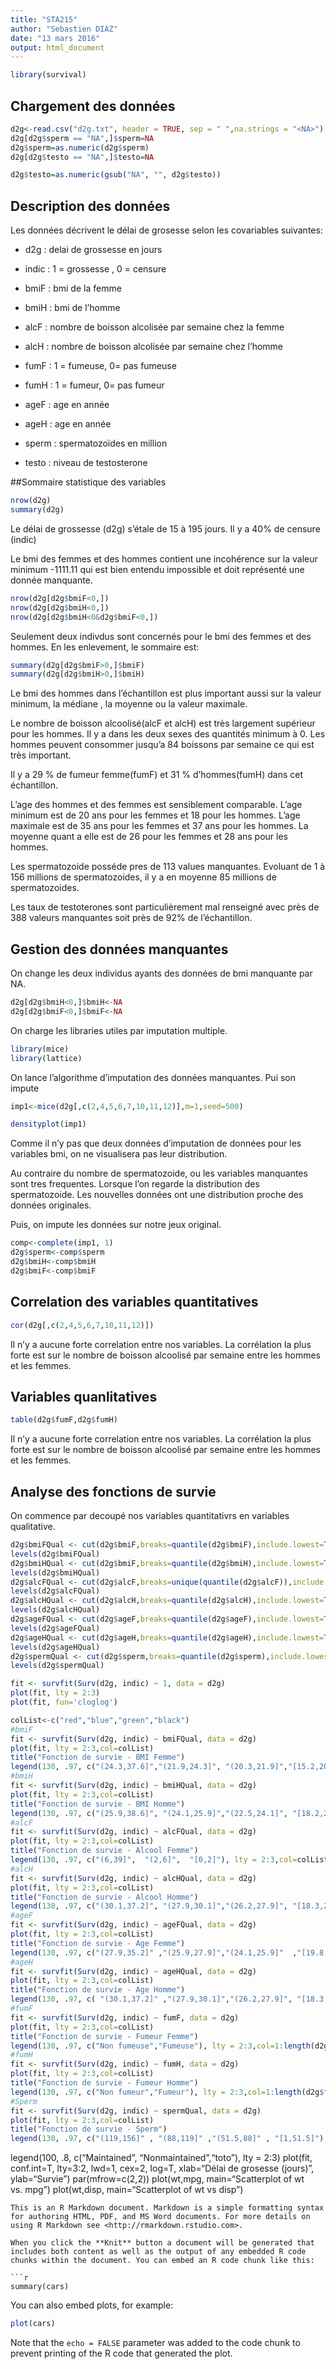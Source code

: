 ```yaml
---
title: "STA215"
author: "Sebastien DIAZ"
date: "13 mars 2016"
output: html_document
---
```


```r
library(survival)
```

## Chargement des données
```r
d2g<-read.csv("d2g.txt", header = TRUE, sep = " ",na.strings = "<NA>")
d2g[d2g$sperm == "NA",]$sperm=NA
d2g$sperm=as.numeric(d2g$sperm)
d2g[d2g$testo == "NA",]$testo=NA

d2g$testo=as.numeric(gsub("NA", "", d2g$testo))

```

## Description des données
Les données décrivent le délai de grosesse selon les covariables suivantes:

- d2g    : delai de grossesse en jours 
- indic  : 1 = grossesse , 0 = censure

- bmiF   : bmi de la femme
- bmiH   : bmi de l'homme 
- alcF   : nombre de boisson alcolisée par semaine chez la femme 
- alcH   : nombre de boisson alcolisée par semaine chez l'homme 
- fumF   : 1 =  fumeuse,  0=  pas fumeuse
- fumH   : 1 = fumeur,  0= pas fumeur
- ageF   : age en année
- ageH   : age en année 
- sperm  : spermatozoïdes en million 
- testo  : niveau de testosterone

##Sommaire statistique des variables
```r
nrow(d2g)
summary(d2g)
```

Le délai de grossesse (d2g) s'étale de 15 à 195 jours. Il y a 40% de censure (indic)

Le bmi des femmes et des hommes contient une incohérence sur la valeur minimum -1111.11 qui est bien entendu impossible et doit représenté une donnée manquante.
```r
nrow(d2g[d2g$bmiF<0,])
nrow(d2g[d2g$bmiH<0,])
nrow(d2g[d2g$bmiH<0&d2g$bmiF<0,])
```
Seulement deux indivdus sont concernés pour le bmi des femmes et des hommes.
En les enlevement, le sommaire est:
```r
summary(d2g[d2g$bmiF>0,]$bmiF)
summary(d2g[d2g$bmiH>0,]$bmiH)
```
Le bmi des hommes dans l'échantillon est plus important aussi sur la valeur minimum, la médiane , la moyenne ou la valeur maximale.

Le nombre de boisson alcoolisé(alcF et alcH) est très largement supérieur pour les hommes. Il y a dans les deux sexes des quantités minimum à 0. Les hommes peuvent consommer jusqu'a 84 boissons par semaine ce qui est très important.

Il y a 29 % de fumeur femme(fumF) et 31 % d'hommes(fumH) dans cet échantillon.

L'age des hommes et des femmes est sensiblement comparable. L'age minimum est de 20 ans pour les femmes et 18 pour les hommes. L'age maximale est de 35 ans pour les femmes et 37 ans pour les hommes. La moyenne quant a elle est de 26 pour les femmes et 28 ans pour les hommes.

Les spermatozoide posséde pres de 113 values manquantes.  Evoluant de 1 à 156 millions de spermatozoides, il y a en moyenne 85 millions de spermatozoides.

Les taux de testoterones sont particulièrement mal renseigné avec près de 388 valeurs manquantes soit près de 92% de l'échantillon.

## Gestion des données manquantes
On change les deux individus ayants des données de bmi manquante par NA.
```r
d2g[d2g$bmiH<0,]$bmiH<-NA
d2g[d2g$bmiF<0,]$bmiF<-NA
```
On charge les libraries utiles par imputation multiple.
```r
library(mice)
library(lattice)
```
On lance l'algorithme d'imputation des données manquantes.
Pui son impute 
```r
imp1<-mice(d2g[,c(2,4,5,6,7,10,11,12)],m=1,seed=500)

densityplot(imp1)

```
Comme il n'y pas que deux données d'imputation de données pour les variables bmi, on ne visualisera pas leur distribution.

Au contraire du nombre de spermatozoide, ou les variables manquantes sont tres frequentes.
Lorsque l'on regarde la distribution des spermatozoide. Les nouvelles données ont une distribution proche des données originales.

Puis, on impute les données sur notre jeux original.
```r
comp<-complete(imp1, 1)
d2g$sperm<-comp$sperm
d2g$bmiH<-comp$bmiH
d2g$bmiF<-comp$bmiF
```

## Correlation des variables quantitatives

```r
cor(d2g[,c(2,4,5,6,7,10,11,12)])
```
Il n'y a aucune forte correlation entre nos variables. La corrélation la plus forte est sur le nombre de boisson alcoolisé par semaine entre les hommes et les femmes.

## Variables quanlitatives

```r
table(d2g$fumF,d2g$fumH)
```
Il n'y a aucune forte correlation entre nos variables. La corrélation la plus forte est sur le nombre de boisson alcoolisé par semaine entre les hommes et les femmes.

## Analyse des fonctions de survie

On commence par decoupé nos variables quantitativrs en variables qualitative.

```r
d2g$bmiFQual <- cut(d2g$bmiF,breaks=quantile(d2g$bmiF),include.lowest=TRUE)
levels(d2g$bmiFQual)
d2g$bmiHQual <- cut(d2g$bmiF,breaks=quantile(d2g$bmiH),include.lowest=TRUE)
levels(d2g$bmiHQual)
d2g$alcFQual <- cut(d2g$alcF,breaks=unique(quantile(d2g$alcF)),include.lowest=TRUE)
levels(d2g$alcFQual)
d2g$alcHQual <- cut(d2g$alcH,breaks=quantile(d2g$alcH),include.lowest=TRUE)
levels(d2g$alcHQual)
d2g$ageFQual <- cut(d2g$ageF,breaks=quantile(d2g$ageF),include.lowest=TRUE)
levels(d2g$ageFQual)
d2g$ageHQual <- cut(d2g$ageH,breaks=quantile(d2g$ageH),include.lowest=TRUE)
levels(d2g$ageHQual)
d2g$spermQual <- cut(d2g$sperm,breaks=quantile(d2g$sperm),include.lowest=TRUE)
levels(d2g$spermQual)
```

```r
fit <- survfit(Surv(d2g, indic) ~ 1, data = d2g) 
plot(fit, lty = 2:3)
plot(fit, fun='cloglog')
```
```r
colList<-c("red","blue","green","black")
#bmiF
fit <- survfit(Surv(d2g, indic) ~ bmiFQual, data = d2g) 
plot(fit, lty = 2:3,col=colList) 
title("Fonction de survie - BMI Femme") 
legend(130, .97, c("(24.3,37.6]","(21.9,24.3]", "(20.3,21.9]","[15.2,20.3]"), lty = 2:3,col=1:length(d2g$bmiFQual)) 
#bmiH
fit <- survfit(Surv(d2g, indic) ~ bmiHQual, data = d2g) 
plot(fit, lty = 2:3,col=colList) 
title("Fonction de survie - BMI Homme") 
legend(130, .97, c("(25.9,38.6]", "(24.1,25.9]","(22.5,24.1]", "[18.2,22.5]"), lty = 2:3,col=1:length(d2g$bmiHQual))
#alcF
fit <- survfit(Surv(d2g, indic) ~ alcFQual, data = d2g) 
plot(fit, lty = 2:3,col=colList)
title("Fonction de survie - Alcool Femme") 
legend(130, .97, c("(6,39]",  "(2,6]",  "[0,2]"), lty = 2:3,col=colList)
#alcH
fit <- survfit(Surv(d2g, indic) ~ alcHQual, data = d2g) 
plot(fit, lty = 2:3,col=colList) 
title("Fonction de survie - Alcool Homme") 
legend(130, .97, c("(30.1,37.2]", "(27.9,30.1]","(26.2,27.9]", "[18.3,26.2]"), lty = 2:3,col=colList)
#ageF
fit <- survfit(Surv(d2g, indic) ~ ageFQual, data = d2g) 
plot(fit, lty = 2:3,col=colList) 
title("Fonction de survie - Age Femme") 
legend(130, .97, c("(27.9,35.2]" ,"(25.9,27.9]","(24.1,25.9]"  ,"[19.8,24.1]"), lty = 2:3,col=1:length(d2g$ageFQual))
#ageH
fit <- survfit(Surv(d2g, indic) ~ ageHQual, data = d2g) 
plot(fit, lty = 2:3,col=colList) 
title("Fonction de survie - Age Homme") 
legend(130, .97, c( "(30.1,37.2]" ,"(27.9,30.1]","(26.2,27.9]", "[18.3,26.2]"), lty = 2:3,col=1:length(d2g$ageHQual))
#fumF
fit <- survfit(Surv(d2g, indic) ~ fumF, data = d2g) 
plot(fit, lty = 2:3,col=colList) 
title("Fonction de survie - Fumeur Femme") 
legend(130, .97, c("Non fumeuse","Fumeuse"), lty = 2:3,col=1:length(d2g$fumF))
#fumH
fit <- survfit(Surv(d2g, indic) ~ fumH, data = d2g) 
plot(fit, lty = 2:3,col=colList) 
title("Fonction de survie - Fumeur Homme") 
legend(130, .97, c("Non fumeur","Fumeur"), lty = 2:3,col=1:length(d2g$fumH))
#Sperm
fit <- survfit(Surv(d2g, indic) ~ spermQual, data = d2g) 
plot(fit, lty = 2:3,col=colList) 
title("Fonction de survie - Sperm")
legend(130, .97, c("(119,156]" , "(88,119]" ,"(51.5,88]" , "[1,51.5]"), lty = 2:3,col=1:length(d2g$spermQual))
```

legend(100, .8, c("Maintained", "Nonmaintained","toto"), lty = 2:3) 
plot(fit, conf.int=T, lty=3:2, lwd=1,  cex=2, log=T,
     xlab="Délai de grosesse (jours)", ylab="Survie")
par(mfrow=c(2,2))
plot(wt,mpg, main="Scatterplot of wt vs. mpg")
plot(wt,disp, main="Scatterplot of wt vs disp")
```
This is an R Markdown document. Markdown is a simple formatting syntax for authoring HTML, PDF, and MS Word documents. For more details on using R Markdown see <http://rmarkdown.rstudio.com>.

When you click the **Knit** button a document will be generated that includes both content as well as the output of any embedded R code chunks within the document. You can embed an R code chunk like this:

```r
summary(cars)
```

You can also embed plots, for example:

```r
plot(cars)
```

Note that the `echo = FALSE` parameter was added to the code chunk to prevent printing of the R code that generated the plot.
